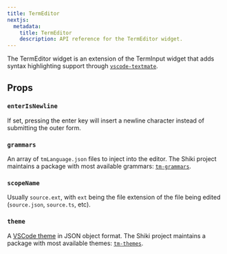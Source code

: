 ```yaml
---
title: TermEditor
nextjs:
  metadata:
    title: TermEditor
    description: API reference for the TermEditor widget.
---
```


The TermEditor widget is an extension of the TermInput widget that adds syntax highlighting support through [`vscode-textmate`](https://github.com/microsoft/vscode-textmate).

## Props

### `enterIsNewline`

If set, pressing the enter key will insert a newline character instead of submitting the outer form.

### `grammars`

An array of `tmLanguage.json` files to inject into the editor. The Shiki project maintains a package with most available grammars: [`tm-grammars`](https://yarnpkg.com/package?name=tm-grammars).

### `scopeName`

Usually `source.ext`, with `ext` being the file extension of the file being edited (`source.json`, `source.ts`, etc).

### `theme`

A [VSCode theme](https://vscodethemes.com/) in JSON object format. The Shiki project maintains a package with most available themes: [`tm-themes`](https://yarnpkg.com/package?name=tm-themes).

